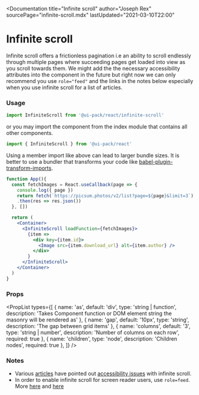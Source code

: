 
<Documentation
  title="Infinite scroll"
  author="Joseph Rex"
  sourcePage="infinite-scroll.mdx"
  lastUpdated="2021-03-10T22:00"
>
  

# Infinite scroll

Infinite scroll offers a frictionless pagination i.e an ability to scroll endlessly through
multiple pages where succeeding pages get loaded into view as you scroll towards them.
We might add the the necessary accessibility attributes into the component in the future but
right now we can only recommend you use `role="feed"` and the links in the notes below
especially when you use infinite scroll for a list of articles.

### Usage
```jsx
import InfiniteScroll from '@ui-pack/react/infinite-scroll'
```

or you may import the component from the index module that contains all other components.

```jsx
import { InfiniteScroll } from '@ui-pack/react'
```

<Note type="warn">

Using a member import like above can lead to larger bundle sizes. It is better to
use a bundler that transforms your code like
[babel-plugin-transform-imports](https://www.npmjs.com/package/babel-plugin-transform-imports).

</Note>

```jsx live=true
function App(){
  const fetchImages = React.useCallback(page => {
    console.log({ page })
    return fetch(`https://picsum.photos/v2/list?page=${page}&limit=3`)
    .then(res => res.json())
  }, [])

  return (
    <Container>
      <InfiniteScroll loadFunction={fetchImages}>
        {item => 
          <div key={item.id}>
            <Image src={item.download_url} alt={item.author} />
          </div>
        }
      </InfiniteScroll>
    </Container>
  )
}
```

### Props

<PropList types={[
  {
    name: 'as',
    default: 'div',
    type: 'string | function',
    description: 'Takes Component function or DOM element string the masonry will be rendered as'
  },
  {
    name: 'gap',
    default: '10px',
    type: 'string',
    description: 'The gap between grid items'
  },
  {
    name: 'columns',
    default: '3',
    type: 'string | number',
    description: 'Number of columns on each row',
    required: true
  },
  {
    name: 'children',
    type: 'node',
    description: 'Children nodes',
    required: true
  },
]} />


### Notes
- Various [articles][1] have pointed out [accessibility issues][2] with infinite scroll.
- In order to enable infinite scroll for screen reader users, use `role=feed`. More [here][3] and [here][4]


</Documentation>

[1]: https://www.digitala11y.com/infinite-scroll-accessibility-is-it-any-good/
[2]: https://www.deque.com/blog/infinite-scrolling-rolefeed-accessibility-issues/
[3]: https://www.w3.org/TR/wai-aria-1.1/#feed
[4]: https://www.w3.org/TR/wai-aria-practices-1.1/examples/feed/feed.html
